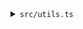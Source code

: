 <details>
  <summary>
  <code>src/utils.ts</code>
  </summary>
<p>

```tsx title="src/utils.ts"
import BN from "bn.js";
import { encrypt, getPubKeyECC, Point, randomSelection, ShareStore } from "@tkey-mpc/common-types";
import EC from "elliptic";

import { generatePrivate } from "@toruslabs/eccrypto";
import { Client } from "@toruslabs/tss-client";
import * as tss from "@toruslabs/tss-lib";
import { EthereumSigningProvider } from "@web3auth-mpc/ethereum-provider";
import keccak256 from "keccak256";
import Web3 from "web3";
import type { provider } from "web3-core";
import { utils } from "@toruslabs/tss-client";
const { getDKLSCoeff, setupSockets } = utils;

const parties = 4;
const clientIndex = parties - 1;
const tssImportUrl = `https://sapphire-dev-2-2.authnetwork.dev/tss/v1/clientWasm`;

const DELIMITERS = {
  Delimiter1: "\u001c",
  Delimiter2: "\u0015",
  Delimiter3: "\u0016",
  Delimiter4: "\u0017",
};

export function getEcCrypto(): any {
  // eslint-disable-next-line new-cap
  return new EC.ec("secp256k1");
}
const ec = getEcCrypto();

export const generateTSSEndpoints = (tssNodeEndpoints: string[], parties: number, clientIndex: number) => {
  const endpoints: string[] = [];
  const tssWSEndpoints: string[] = [];
  const partyIndexes: number[] = [];
  for (let i = 0; i < parties; i++) {
    partyIndexes.push(i);
    if (i === clientIndex) {
      endpoints.push(null as any);
      tssWSEndpoints.push(null as any);
    } else {
      endpoints.push(tssNodeEndpoints[i]);
      tssWSEndpoints.push(new URL(tssNodeEndpoints[i]).origin);
    }
  }
  return { endpoints, tssWSEndpoints, partyIndexes };
};

export const setupWeb3 = async (chainConfig: any, loginReponse: any, signingParams: any) => {
  try {
    const ethereumSigningProvider = new EthereumSigningProvider({
      config: {
        chainConfig,
      },
    });

    const { tssNonce, tssShare2, tssShare2Index, compressedTSSPubKey, signatures, nodeDetails } = signingParams;

    const { verifier, verifierId } = loginReponse.userInfo;

    const vid = `${verifier}${DELIMITERS.Delimiter1}${verifierId}`;
    const sessionId = `${vid}${DELIMITERS.Delimiter2}default${DELIMITERS.Delimiter3}${tssNonce}${DELIMITERS.Delimiter4}`;

    /*
    pass user's private key here.
    after calling setupProvider, we can use
    */
    const sign = async (msgHash: Buffer) => {
      const randomSessionNonce = keccak256(generatePrivate().toString("hex") + Date.now());

      // session is needed for authentication to the web3auth infrastructure holding the factor 1
      const currentSession = `${sessionId}${randomSessionNonce.toString("hex")}`;

      // 1. setup
      // generate endpoints for servers
      const { endpoints, tssWSEndpoints, partyIndexes } = generateTSSEndpoints(nodeDetails.serverEndpoints, parties, clientIndex);

      // setup mock shares, sockets and tss wasm files.
      const [sockets] = await Promise.all([setupSockets(tssWSEndpoints as string[], randomSessionNonce.toString("hex")), tss.default(tssImportUrl)]);

      const participatingServerDKGIndexes = [1, 2, 3];
      const dklsCoeff = getDKLSCoeff(true, participatingServerDKGIndexes, tssShare2Index);
      const denormalisedShare = dklsCoeff.mul(tssShare2).umod(ec.curve.n);
      const share = Buffer.from(denormalisedShare.toString(16, 64), "hex").toString("base64");

      if (!currentSession) {
        throw new Error(`sessionAuth does not exist ${currentSession}`);
      }
      if (!signatures) {
        throw new Error(`Signature does not exist ${signatures}`);
      }

      const client = new Client(
        currentSession,
        clientIndex,
        partyIndexes,
        endpoints,
        sockets,
        share,
        compressedTSSPubKey.toString("base64"),
        true,
        tssImportUrl,
      );
      const serverCoeffs: any = {};
      for (let i = 0; i < participatingServerDKGIndexes.length; i++) {
        const serverIndex = participatingServerDKGIndexes[i];
        serverCoeffs[serverIndex] = getDKLSCoeff(false, participatingServerDKGIndexes, tssShare2Index, serverIndex).toString("hex");
      }
      client.precompute(tss, { signatures, server_coeffs: serverCoeffs });
      await client.ready();
      const { r, s, recoveryParam } = await client.sign(tss as any, Buffer.from(msgHash).toString("base64"), true, "", "keccak256", {
        signatures,
      });
      await client.cleanup(tss, { signatures, server_coeffs: serverCoeffs });
      return { v: recoveryParam, r: Buffer.from(r.toString("hex"), "hex"), s: Buffer.from(s.toString("hex"), "hex") };
    };

    if (!compressedTSSPubKey) {
      throw new Error(`compressedTSSPubKey does not exist ${compressedTSSPubKey}`);
    }

    const getPublic: () => Promise<Buffer> = async () => {
      return compressedTSSPubKey;
    };

    await ethereumSigningProvider.setupProvider({ sign, getPublic });
    console.log(ethereumSigningProvider.provider);
    const web3 = new Web3(ethereumSigningProvider.provider as provider);
    return web3;
  } catch (e) {
    console.error(e);
    return null;
  }
};

export type FactorKeyCloudMetadata = {
  deviceShare: ShareStore;
  tssShare: BN;
  tssIndex: number;
};

const fetchDeviceShareFromTkey = async (tKey: any) => {
  if (!tKey) {
    console.error("tKey not initialized yet");
    return;
  }
  try {
    const polyId = tKey.metadata.getLatestPublicPolynomial().getPolynomialID();
    const shares = tKey.shares[polyId];
    let deviceShare: ShareStore | null = null;

    for (const shareIndex in shares) {
      if (shareIndex !== "1") {
        deviceShare = shares[shareIndex];
      }
    }
    return deviceShare;
  } catch (err: any) {
    console.error({ err });
    throw new Error(err);
  }
};

export const addFactorKeyMetadata = async (tKey: any, factorKey: BN, tssShare: BN, tssIndex: number, factorKeyDescription: string) => {
  if (!tKey) {
    console.error("tKey not initialized yet");
    return;
  }
  const { requiredShares } = tKey.getKeyDetails();
  if (requiredShares > 0) {
    console.error("not enough shares for metadata key");
  }

  const metadataDeviceShare = await fetchDeviceShareFromTkey(tKey);

  const factorIndex = getPubKeyECC(factorKey).toString("hex");
  const metadataToSet: FactorKeyCloudMetadata = {
    deviceShare: metadataDeviceShare as ShareStore,
    tssShare,
    tssIndex,
  };

  // Set metadata for factor key backup
  await tKey.addLocalMetadataTransitions({
    input: [{ message: JSON.stringify(metadataToSet) }],
    privKey: [factorKey],
  });

  // also set a description on tkey
  const params = {
    module: factorKeyDescription,
    dateAdded: Date.now(),
    tssShareIndex: tssIndex,
  };
  await tKey.addShareDescription(factorIndex, JSON.stringify(params), true);
};

export const copyExistingTSSShareForNewFactor = async (tKey: any, newFactorPub: Point, factorKeyForExistingTSSShare: BN) => {
  if (!tKey) {
    throw new Error("tkey does not exist, cannot copy factor pub");
  }
  if (!tKey.metadata.factorPubs || !Array.isArray(tKey.metadata.factorPubs[tKey.tssTag])) {
    throw new Error("factorPubs does not exist, failed in copy factor pub");
  }
  if (!tKey.metadata.factorEncs || typeof tKey.metadata.factorEncs[tKey.tssTag] !== "object") {
    throw new Error("factorEncs does not exist, failed in copy factor pub");
  }

  const existingFactorPubs = tKey.metadata.factorPubs[tKey.tssTag].slice();
  const updatedFactorPubs = existingFactorPubs.concat([newFactorPub]);
  const { tssShare, tssIndex } = await tKey.getTSSShare(factorKeyForExistingTSSShare);

  const factorEncs = JSON.parse(JSON.stringify(tKey.metadata.factorEncs[tKey.tssTag]));
  const factorPubID = newFactorPub.x.toString(16, 64);
  factorEncs[factorPubID] = {
    tssIndex,
    type: "direct",
    userEnc: await encrypt(
      Buffer.concat([
        Buffer.from("04", "hex"),
        Buffer.from(newFactorPub.x.toString(16, 64), "hex"),
        Buffer.from(newFactorPub.y.toString(16, 64), "hex"),
      ]),
      Buffer.from(tssShare.toString(16, 64), "hex"),
    ),
    serverEncs: [],
  };
  tKey.metadata.addTSSData({
    tssTag: tKey.tssTag,
    factorPubs: updatedFactorPubs,
    factorEncs,
  });
};

export const addNewTSSShareAndFactor = async (
  tKey: any,
  newFactorPub: Point,
  newFactorTSSIndex: number,
  factorKeyForExistingTSSShare: BN,
  signatures: any,
) => {
  try {
    if (!tKey) {
      throw new Error("tkey does not exist, cannot add factor pub");
    }
    if (!(newFactorTSSIndex === 2 || newFactorTSSIndex === 3)) {
      throw new Error("tssIndex must be 2 or 3");
    }
    if (!tKey.metadata.factorPubs || !Array.isArray(tKey.metadata.factorPubs[tKey.tssTag])) {
      throw new Error("factorPubs does not exist");
    }

    const existingFactorPubs = tKey.metadata.factorPubs[tKey.tssTag].slice();
    const updatedFactorPubs = existingFactorPubs.concat([newFactorPub]);
    const existingTSSIndexes = existingFactorPubs.map((fb: any) => tKey.getFactorEncs(fb).tssIndex);
    const updatedTSSIndexes = existingTSSIndexes.concat([newFactorTSSIndex]);
    const { tssShare, tssIndex } = await tKey.getTSSShare(factorKeyForExistingTSSShare);

    tKey.metadata.addTSSData({
      tssTag: tKey.tssTag,
      factorPubs: updatedFactorPubs,
    });

    const rssNodeDetails = await tKey._getRssNodeDetails();
    const { serverEndpoints, serverPubKeys, serverThreshold } = rssNodeDetails;
    const randomSelectedServers = randomSelection(
      new Array(rssNodeDetails.serverEndpoints.length).fill(null).map((_, i) => i + 1),
      Math.ceil(rssNodeDetails.serverEndpoints.length / 2),
    );

    const verifierNameVerifierId = tKey.serviceProvider.getVerifierNameVerifierId();
    await tKey._refreshTSSShares(true, tssShare, tssIndex, updatedFactorPubs, updatedTSSIndexes, verifierNameVerifierId, {
      selectedServers: randomSelectedServers,
      serverEndpoints,
      serverPubKeys,
      serverThreshold,
      authSignatures: signatures,
    });
  } catch (err) {
    console.error(err);
    throw err;
  }
};
```

</p>
</details>
